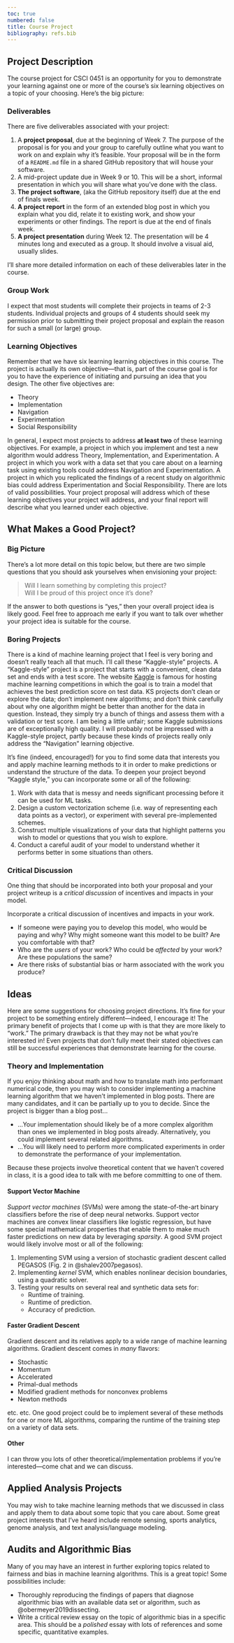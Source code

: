 ```yaml
---
toc: true
numbered: false
title: Course Project
bibliography: refs.bib
---
```


## Project Description

The course project for CSCI 0451 is an opportunity for you to demonstrate your learning against one or more of the course's six learning objectives on a topic of your choosing. Here's the big picture: 

### Deliverables

There are five deliverables associated with your project: 

1. A **project proposal**, due at the beginning of Week 7. The purpose of the proposal is for you and your group to carefully outline what you want to work on and explain why it's feasible. Your proposal will be in the form of a `README.md` file in a shared GitHub repository that will house your software. 
2. A mid-project update due in Week 9 or 10. This will be a short, informal presentation in which you will share what you've done with the class. 
3. **The project software**, (aka the GitHub repository itself) due at the end of finals week. 
4. **A project report** in the form of an extended blog post in which you explain what you did, relate it to existing work, and show your experiments or other findings. The report is due at the end of finals week. 
5. **A project presentation** during Week 12. The presentation will be 4 minutes long and executed as a group. It should involve a visual aid, usually slides. 

I'll share more detailed information on each of these deliverables later in the course. 

### Group Work

I expect that most students will complete their projects in teams of 2-3 students. Individual projects and groups of 4 students should seek my permission prior to submitting their project proposal and explain the reason for such a small (or large) group. 

### Learning Objectives

Remember that we have six learning learning objectives in this course. The project is actually its own objective---that is, part of the course goal is for you to have the experience of initiating and pursuing an idea that you design. The other five objectives are: 

- Theory
- Implementation
- Navigation
- Experimentation
- Social Responsibility

In general, I expect most projects to address **at least two** of these learning objectives. For example, a project in which you implement and test a new algorithm would address Theory, Implementation, and Experimentation. A project in which you work with a data set that you care about on a learning task using existing tools could address Navigation and Experimentation. A project in which you replicated the findings of a recent study on algorithmic bias could address Experimentation and Social Responsibility. There are lots of valid possibilities. Your project proposal will address which of these learning objectives your project will address, and your final report will describe what you learned under each objective. 

## What Makes a Good Project?

### Big Picture

There's a lot more detail on this topic below, but there are two simple questions that you should ask yourselves when envisioning your project: 

> Will I learn something by completing this project? <br>
> Will I be proud of this project once it's done?

If the answer to both questions is "yes," then your overall project idea is likely good. Feel free to approach me early if you want to talk over whether your project idea is suitable for the course. 

### Boring Projects

There is a kind of machine learning project that I feel is very boring and  doesn't really teach all that much. I'll call these "Kaggle-style" projects. 
A "Kaggle-style" project is a project that starts with a convenient, clean data set and ends with a test score. [The website [Kaggle](https://www.kaggle.com/) is famous for hosting machine learning competitions in which the goal is to train a model that achieves the best prediction score on test data.]{.aside} KS projects don't clean or explore the data; don't implement new algorithms; and don't think carefully about why one algorithm might be better than another for the data in question. Instead, they simply try a bunch of things and assess them with a validation or test score. [I am being a little unfair; some Kaggle submissions are of exceptionally high quality.]{.aside} I will probably not be impressed with a Kaggle-style project, partly because these kinds of projects really only address the "Navigation" learning objective.

It's fine (indeed, encouraged!) for you to find some data that interests you and apply machine learning methods to it in order to make predictions or understand the structure of the data. To deepen your project beyond "Kaggle style," you can incorporate some or all of the following: 

1. Work with data that is messy and needs significant processing before it can be used for ML tasks. 
2. Design a custom vectorization scheme (i.e. way of representing each data points as a vector), or experiment with several pre-implemented schemes. 
3. Construct multiple visualizations of your data that highlight patterns you wish to model or questions that you wish to explore. 
4. Conduct a careful audit of your model to understand whether it performs better in some situations than others. 

### Critical Discussion

One thing that should be incorporated into both your proposal and your project writeup is a *critical discussion* of incentives and impacts in your model. 

Incorporate a critical discussion of incentives and impacts in your work. 
    
- If someone were paying you to develop this model, who would be paying and why? Why might someone want this model to be built? Are you comfortable with that?
- Who are the *users* of your work? Who could be *affected* by your work? Are these populations the same?
- Are there risks of substantial bias or harm associated with the work you produce? 


## Ideas

Here are some suggestions for choosing project directions. It's fine for your project to be something entirely different---indeed, I encourage it! The primary benefit of projects that I come up with is that they are more likely to "work." The primary drawback is that they may not be what you're interested in! Even projects that don't fully meet their stated objectives can still be successful experiences that demonstrate learning for the course. 

### Theory and Implementation

If you enjoy thinking about math and how to translate math into performant numerical code, then you may wish to consider implementing a machine learning algorithm that we haven't implemented in blog posts. There are many candidates, and it can be partially up to you to decide. Since the project is bigger than a blog post...

- ...Your implementation should likely be of a more complex algorithm than ones we implemented in blog posts already. Alternatively, you could implement several related algorithms. 
- ...You will likely need to perform more complicated experiments in order to demonstrate the performance of your implementation. 

Because these projects involve theoretical content that we haven't covered in class, it is a good idea to talk with me before committing to one of them. 

#### Support Vector Machine

*Support vector machines* (SVMs) were among the state-of-the-art binary classifiers before the rise of deep neural networks. Support vector machines are convex linear classifiers like logistic regression, but have some special mathematical properties that enable them to make much faster predictions on new data by leveraging *sparsity*. A good SVM project would likely involve most or all of the following: 

1. Implementing SVM using a version of stochastic gradient descent called PEGASOS (Fig. 2 in @shalev2007pegasos). 
2. Implementing *kernel* SVM, which enables nonlinear decision boundaries, using a quadratic solver. 
3. Testing your results on several real and synthetic data sets for: 
    - Runtime of training. 
    - Runtime of prediction. 
    - Accuracy of prediction. 

#### Faster Gradient Descent

Gradient descent and its relatives apply to a wide range of machine learning algorithms. Gradient descent comes in *many* flavors: 

- Stochastic 
- Momentum
- Accelerated
- Primal-dual methods
- Modified gradient methods for nonconvex problems
- Newton methods 

etc. etc. One good project could be to implement several of these methods for one or more ML algorithms, comparing the runtime of the training step on a variety of data sets. 

#### Other

I can throw you lots of other theoretical/implementation problems if you're interested---come chat and we can discuss. 

## Applied Analysis Projects

You may wish to take machine learning methods that we discussed in class and apply them to data about some topic that you care about. Some great project interests that I've heard include remote sensing, sports analytics, genome analysis, and text analysis/language modeling. 

## Audits and Algorithmic Bias

Many of you may have an interest in further exploring topics related to fairness and bias in machine learning algorithms. This is a great topic! Some possibilities include: 

- Thoroughly reproducing the findings of papers that diagnose algorithmic bias with an available data set or algorithm, such as @obermeyer2019dissecting. 
- Write a critical review essay on the topic of algorithmic bias in a specific area. This should be a *polished* essay with lots of references and some specific, quantitative examples. 